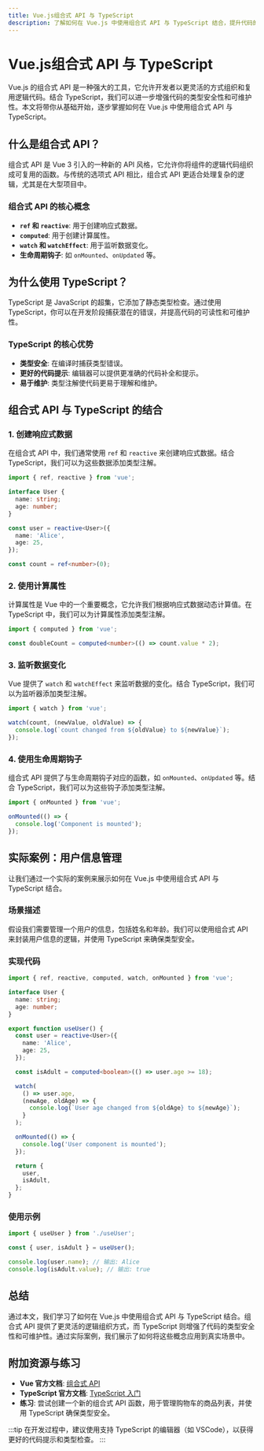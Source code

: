 ```yaml
---
title: Vue.js组合式 API 与 TypeScript
description: 了解如何在 Vue.js 中使用组合式 API 与 TypeScript 结合，提升代码的可维护性和类型安全性。
---
```


# Vue.js组合式 API 与 TypeScript

Vue.js 的组合式 API 是一种强大的工具，它允许开发者以更灵活的方式组织和复用逻辑代码。结合 TypeScript，我们可以进一步增强代码的类型安全性和可维护性。本文将带你从基础开始，逐步掌握如何在 Vue.js 中使用组合式 API 与 TypeScript。

## 什么是组合式 API？

组合式 API 是 Vue 3 引入的一种新的 API 风格，它允许你将组件的逻辑代码组织成可复用的函数。与传统的选项式 API 相比，组合式 API 更适合处理复杂的逻辑，尤其是在大型项目中。

### 组合式 API 的核心概念

- **`ref` 和 `reactive`**: 用于创建响应式数据。
- **`computed`**: 用于创建计算属性。
- **`watch` 和 `watchEffect`**: 用于监听数据变化。
- **生命周期钩子**: 如 `onMounted`、`onUpdated` 等。

## 为什么使用 TypeScript？

TypeScript 是 JavaScript 的超集，它添加了静态类型检查。通过使用 TypeScript，你可以在开发阶段捕获潜在的错误，并提高代码的可读性和可维护性。

### TypeScript 的核心优势

- **类型安全**: 在编译时捕获类型错误。
- **更好的代码提示**: 编辑器可以提供更准确的代码补全和提示。
- **易于维护**: 类型注解使代码更易于理解和维护。

## 组合式 API 与 TypeScript 的结合

### 1. 创建响应式数据

在组合式 API 中，我们通常使用 `ref` 和 `reactive` 来创建响应式数据。结合 TypeScript，我们可以为这些数据添加类型注解。

```typescript
import { ref, reactive } from 'vue';

interface User {
  name: string;
  age: number;
}

const user = reactive<User>({
  name: 'Alice',
  age: 25,
});

const count = ref<number>(0);
```

### 2. 使用计算属性

计算属性是 Vue 中的一个重要概念，它允许我们根据响应式数据动态计算值。在 TypeScript 中，我们可以为计算属性添加类型注解。

```typescript
import { computed } from 'vue';

const doubleCount = computed<number>(() => count.value * 2);
```

### 3. 监听数据变化

Vue 提供了 `watch` 和 `watchEffect` 来监听数据的变化。结合 TypeScript，我们可以为监听器添加类型注解。

```typescript
import { watch } from 'vue';

watch(count, (newValue, oldValue) => {
  console.log(`count changed from ${oldValue} to ${newValue}`);
});
```

### 4. 使用生命周期钩子

组合式 API 提供了与生命周期钩子对应的函数，如 `onMounted`、`onUpdated` 等。结合 TypeScript，我们可以为这些钩子添加类型注解。

```typescript
import { onMounted } from 'vue';

onMounted(() => {
  console.log('Component is mounted');
});
```

## 实际案例：用户信息管理

让我们通过一个实际的案例来展示如何在 Vue.js 中使用组合式 API 与 TypeScript 结合。

### 场景描述

假设我们需要管理一个用户的信息，包括姓名和年龄。我们可以使用组合式 API 来封装用户信息的逻辑，并使用 TypeScript 来确保类型安全。

### 实现代码

```typescript
import { ref, reactive, computed, watch, onMounted } from 'vue';

interface User {
  name: string;
  age: number;
}

export function useUser() {
  const user = reactive<User>({
    name: 'Alice',
    age: 25,
  });

  const isAdult = computed<boolean>(() => user.age >= 18);

  watch(
    () => user.age,
    (newAge, oldAge) => {
      console.log(`User age changed from ${oldAge} to ${newAge}`);
    }
  );

  onMounted(() => {
    console.log('User component is mounted');
  });

  return {
    user,
    isAdult,
  };
}
```

### 使用示例

```typescript
import { useUser } from './useUser';

const { user, isAdult } = useUser();

console.log(user.name); // 输出: Alice
console.log(isAdult.value); // 输出: true
```

## 总结

通过本文，我们学习了如何在 Vue.js 中使用组合式 API 与 TypeScript 结合。组合式 API 提供了更灵活的逻辑组织方式，而 TypeScript 则增强了代码的类型安全性和可维护性。通过实际案例，我们展示了如何将这些概念应用到真实场景中。

## 附加资源与练习

- **Vue 官方文档**: [组合式 API](https://v3.vuejs.org/guide/composition-api-introduction.html)
- **TypeScript 官方文档**: [TypeScript 入门](https://www.typescriptlang.org/docs/)
- **练习**: 尝试创建一个新的组合式 API 函数，用于管理购物车的商品列表，并使用 TypeScript 确保类型安全。

:::tip
在开发过程中，建议使用支持 TypeScript 的编辑器（如 VSCode），以获得更好的代码提示和类型检查。
:::